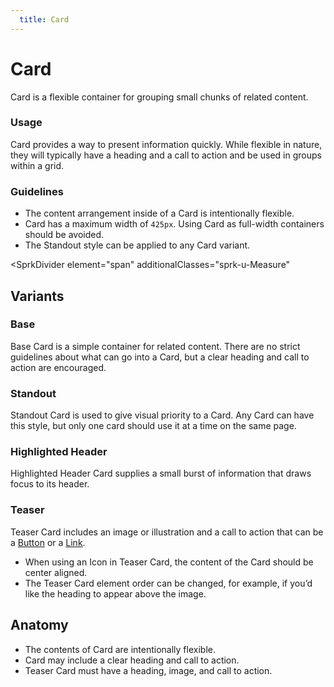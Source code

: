 ```yaml
---
  title: Card
---
```


# Card

Card is a flexible container
for grouping small chunks of related content.

<ComponentPreview
  componentName="card--default-story"
  hasReact
  hasAngular
  hasHTML
/>

### Usage

Card provides a way to present
information quickly. While
flexible in nature, they will
typically have a heading and
a call to action and be used in
groups within a grid.

### Guidelines

- The content arrangement inside of a Card is intentionally flexible.
- Card has a maximum width of `425px`.
Using Card as full-width containers should be avoided.
- The Standout style can be applied to any Card variant.

<SprkDivider
 element="span"
 additionalClasses="sprk-u-Measure"
></SprkDivider>

## Variants

### Base

Base Card is a simple container for
related content. There are no strict
guidelines about what can go into a
Card, but a clear heading and
call to action are encouraged.

<ComponentPreview
  componentName="card--default-story"
  hasReact
  hasAngular
  hasHTML
/>

### Standout

Standout Card is used to give
visual priority to a Card.
Any Card can have this style,
but only one card should use it at a
time on the same page.

<ComponentPreview
  componentName="card--standout"
  hasReact
  hasAngular
  hasHTML
/>

### Highlighted Header

Highlighted Header Card supplies a
small burst of information that
draws focus to its header.

<ComponentPreview
  componentName="card--highlighted-header"
  hasReact
  hasAngular
  hasHTML
/>

### Teaser

Teaser Card includes an
image or illustration and a
call to action that can be
a [Button](/using-spark/components/button) or a [Link](/using-spark/components/link).

- When using an Icon in Teaser Card, the
content of the Card should be center aligned.
- The Teaser Card element order can
be changed, for example, if you’d
like the heading to appear above the image.

<ComponentPreview
  componentName="card--teaser"
  hasReact
  hasAngular
  hasHTML
/>

## Anatomy

- The contents of Card are intentionally flexible.
- Card may include a clear heading and call to action.
- Teaser Card must have a heading, image, and call to action.
